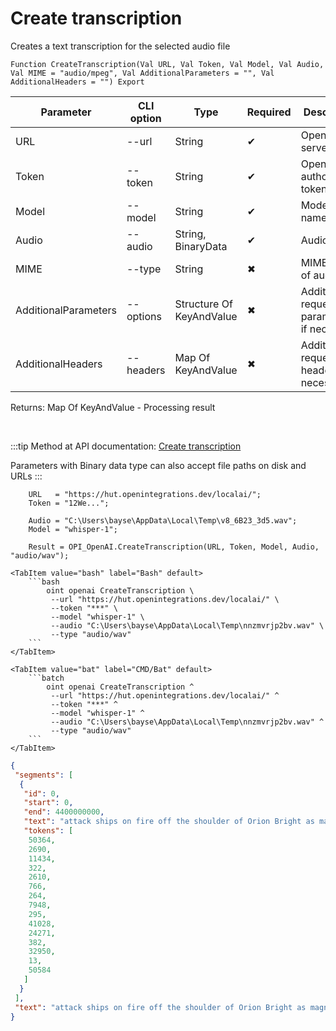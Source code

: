 ﻿---
sidebar_position: 2
description: Create transcription and other functions to work with OpenAI in the Open Integration Package, a free open-source integration library for 1C:Enterprise 8, OneScript and CLI
keywords: [1C, 1С, 1С:Enterprise, 1С:Enterprise 8.3, API, Integration, Services, Exchange, OneScript, CLI, OpenAI]
---


# Create transcription
 Creates a text transcription for the selected audio file



`Function CreateTranscription(Val URL, Val Token, Val Model, Val Audio, Val MIME = "audio/mpeg", Val AdditionalParameters = "", Val AdditionalHeaders = "") Export`

  | Parameter | CLI option | Type | Required | Description |
  |-|-|-|-|-|
  | URL | --url | String | &#x2714; | OpenAI server URL |
  | Token | --token | String | &#x2714; | OpenAI authorization token |
  | Model | --model | String | &#x2714; | Models name |
  | Audio | --audio | String, BinaryData | &#x2714; | Audio file |
  | MIME | --type | String | &#x2716; | MIME type of audio file |
  | AdditionalParameters | --options | Structure Of KeyAndValue | &#x2716; | Additional request parameters, if necessary |
  | AdditionalHeaders | --headers | Map Of KeyAndValue | &#x2716; | Additional request headers, if necessary |

  
  Returns:  Map Of KeyAndValue - Processing result

<br/>

:::tip
Method at API documentation: [Create transcription](https://platform.openai.com/docs/api-reference/audio/createTranscription)

Parameters with Binary data type can also accept file paths on disk and URLs
:::
<br/>



```bsl title="1C:Enterprise/OneScript code example"
    URL   = "https://hut.openintegrations.dev/localai/";
    Token = "12We...";

    Audio = "C:\Users\bayse\AppData\Local\Temp\v8_6B23_3d5.wav";
    Model = "whisper-1";

    Result = OPI_OpenAI.CreateTranscription(URL, Token, Model, Audio, "audio/wav");
```
 

 <Tabs>
  
    <TabItem value="bash" label="Bash" default>
        ```bash
            oint openai CreateTranscription \
             --url "https://hut.openintegrations.dev/localai/" \
             --token "***" \
             --model "whisper-1" \
             --audio "C:\Users\bayse\AppData\Local\Temp\nnzmvrjp2bv.wav" \
             --type "audio/wav"
        ```
    </TabItem>
  
    <TabItem value="bat" label="CMD/Bat" default>
        ```batch
            oint openai CreateTranscription ^
             --url "https://hut.openintegrations.dev/localai/" ^
             --token "***" ^
             --model "whisper-1" ^
             --audio "C:\Users\bayse\AppData\Local\Temp\nnzmvrjp2bv.wav" ^
             --type "audio/wav"
        ```
    </TabItem>
</Tabs>


```json title="Result"
{
 "segments": [
  {
   "id": 0,
   "start": 0,
   "end": 4400000000,
   "text": "attack ships on fire off the shoulder of Orion Bright as magnesium.",
   "tokens": [
    50364,
    2690,
    11434,
    322,
    2610,
    766,
    264,
    7948,
    295,
    41028,
    24271,
    382,
    32950,
    13,
    50584
   ]
  }
 ],
 "text": "attack ships on fire off the shoulder of Orion Bright as magnesium."
}
```
